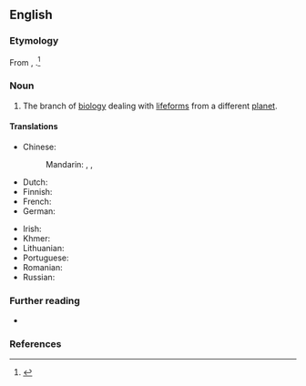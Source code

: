 ==English==

===Etymology===
From {{prefix|en|exo|biology}}, {{coin|en|nobycat=1|nocap=1|nat=American|occ=molecular biologist|Joshua Lederberg}}.<ref>{{cite-web
|url=https://profiles.nlm.nih.gov/ps/retrieve/Narrative/BB/p-nid/32
|title=Launching a New Science: Exobiology and the Exploration of Space
|work=U.S. National Library of Medicine
|accessdate=2019-04-13
|passage=Lederberg's urgent warnings about interstellar contamination, and his call for the scientific study of life beyond earth's atmosphere—for which he coined the term exobiology—tapped into popular fascination with the dawning of the space age, and brought him international media attention.}}</ref>

===Noun===
{{en-noun|-}}

# {{lb|en|biology|science fiction}} The branch of [[biology]] dealing with [[lifeforms]] from a different [[planet]].
#: {{syn|en|astrobiology|xenobiology}}

====Translations====
{{trans-top|biology dealing with extraterrestrial lifeforms}}
* Chinese:
*: Mandarin: {{t|cmn|天體生物學|sc=Hani}}, {{t|cmn|外空生物学|sc=Hani}}, {{t|cmn|太空生物学|sc=Hani}}
* Dutch: {{t+|nl|exobiologie|f}}
* Finnish: {{t|fi|eksobiologia}}
* French: {{t+|fr|exobiologie|f}}
* German: {{t+|de|Exobiologie|f}}
{{trans-mid}}
* Irish: {{t|ga|eisibhitheolaíocht|f}}
* Khmer: {{t|km|ពហិជីវវិទ្យា|sc=Khmr|tr=pea’he’ chiivoa vityie}}
* Lithuanian: {{t|lt|egzobiologija|f}}
* Portuguese: {{t|pt|exobiologia|f}}
* Romanian: {{t+|ro|exobiologie}}
* Russian: {{t+|ru|экзобиоло́гия|f}}
{{trans-bottom}}

===Further reading===
* {{pedia|astrobiology}}

===References===
<references/>